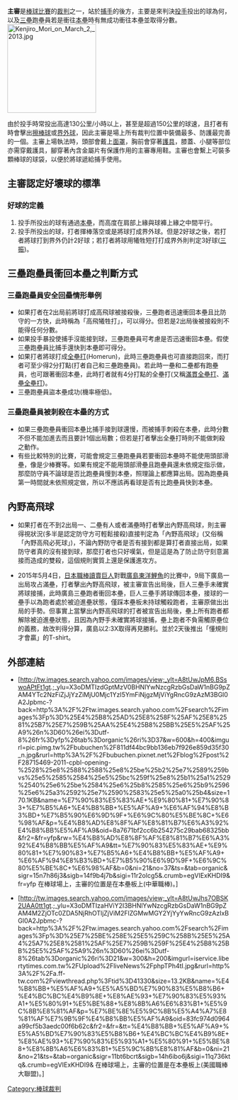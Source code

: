 '''主審'''是[[棒球比賽|棒球比賽]]的[[裁判_(棒壘球)|裁判]]之一，站於[[捕手|捕手]]的後方，主要是來判決[[投手|投手]]投出的球為何，以及[[三壘|三壘]]跑壘員若是衝往[[本壘|本壘]]時有無成功衝往本壘並取得分數。
[[File:Kenjiro_Mori_on_March_2,_2013.jpg|200px]]

由於投手時常投出高達130公里/小時以上，甚至是超過150公里的球速，且打者有時會擊出[[擦棒球|擦棒球]]或[[界外球|界外球]]，因此主審是場上所有裁判位置中裝備最多、防護最完善的一個。主審上場執法時，頭部會戴上[[面罩|面罩]]，胸前會穿著[[護具|護具]]，膝蓋、小腿等部位亦需穿戴護具，腳穿著內含金屬片有保護作用的主審專用鞋。主審也會繫上可裝多顆棒球的球袋，以便於將球遞給捕手使用。

==主審認定好壞球的標準==

=== 好球的定義 ===
#投手所投出的球有通過[[本壘|本壘]]，而高度在肩部上緣與球褲上緣之中間平行。
#投手所投出的球，打者揮棒落空或是將球打成界外球。但是2好球之後，若打者將球打到界外仍計2好球；若打者將球用犧牲短打打成界外則判定3好球([[三振|三振]])。

==三壘跑壘員衝回本壘之判斷方式==

=== 三壘跑壘員安全回壘情形舉例 ===
*如果打者在2出局前將球打成高飛球被接殺後，三壘跑者迅速衝回本壘且比防守的一方快，此時稱為「高飛犧牲打」，可以得分。但若是2出局後被接殺則不能得任何分數。
*如果投手暴投使捕手沒能接到球，三壘跑壘員可考慮是否迅速衝回本壘。假使三壘跑壘員比捕手還快到本壘即可得分。
*如果打者將球打成[[全壘打|全壘打]](Homerun)，此時三壘跑壘員也可直接跑回來，而打者可至少得2分打點(打者自己和三壘跑壘員)。若此時一壘和二壘都有跑壘員，也可跟著衝回本壘，此時打者就有4分打點的全壘打(又稱[[滿貫全壘打|滿貫全壘打]]、[[滿壘全壘打|滿壘全壘打]])。
*三壘跑壘員盜本壘成功(機率極低)。

=== 三壘跑壘員被刺殺在本壘的方式 ===
*如果三壘跑壘員衝回本壘比捕手接到球還慢，而被捕手刺殺在本壘，此時分數不但不能加進去而且要計1個出局數；但若是打者擊出全壘打時則不能做刺殺之動作。
*有些比較特別的比賽，可能會規定三壘跑壘員若要衝回本壘時不能使用頭部滑壘，像是少棒賽等。如果有規定不能用頭部滑壘且跑壘員還未依規定指示做，那麼防守員不論球是否比跑壘員慢到本壘，照理論上都應算出局。因為跑壘員第一時間就未依照規定做，所以不應該再看球是否有比跑壘員快到本壘。

==內野高飛球==
*如果打者在不到2出局一、二壘有人或者滿壘時打者擊出內野高飛球，則主審得視狀況(多半是認定防守方可輕鬆接殺)直接判定為「內野高飛球」(又俗稱「內野高飛必死球」)，不論內野防守者是否有接到都是算打者直接出局，如果防守者真的沒有接到球，那麼打者也只好嘆氣，但是這是為了防止防守刻意漏接而造成的雙殺，這個規則實質上還是保護進攻方。

*2015年5月4日，[[日本職棒|日本職棒]][[讀賣巨人|讀賣巨人]]對戰[[廣島東洋鯉魚|廣島東洋鯉魚]]的比賽中，9局下廣島一出局攻占滿壘，打者擊出內野高飛球，被主審宣告出局後，巨人三壘手未確實將球接捕，此時廣島三壘跑者衝回本壘，巨人三壘手將球傳回本壘，接球的一壘手以為跑者處於被迫進壘狀態，僅踩本壘板未持球觸殺跑者，主審原做出出局的手勢。但事實上當擊出內野高飛球的打者被宣告出局後，壘上所有跑者都解除被迫進壘狀態，且因為內野手未確實將球接捕，壘上跑者不負需觸原壘位的義務，故改判得分算，廣島以2:3X取得再見勝利。並於2天後推出「懂規則才會贏」的T-shirt。

==外部連結==
*[http://tw.images.search.yahoo.com/images/view;_ylt=A8tUwJpM6.BSswoAPtFt1gt.;_ylu=X3oDMTIzdGptMzV0BHNlYwNzcgRzbGsDaW1nBG9pZAM4YTc2NzFiZjJjYzZiMjU0Mjc1YzI5YmFiNjgzMjViYgRncG9zAzM3BGl0A2Jpbmc-?back=http%3A%2F%2Ftw.images.search.yahoo.com%2Fsearch%2Fimages%3Fp%3D%25E4%25B8%25AD%25E8%258F%25AF%25E8%2581%25B7%25E7%259B%25AA%25E4%25B8%25BB%25E5%25AF%25A9%26n%3D60%26ei%3Dutf-8%26fr%3Dyfp%26tab%3Dorganic%26ri%3D37&w=600&h=400&imgurl=pic.pimg.tw%2Fbubuchen%2F811df44bc9bb136eb7f926e859d35f30_n.jpg&rurl=http%3A%2F%2Fbubuchen.pixnet.net%2Fblog%2Fpost%2F28715469-2011-cpbl-opening-%2528%25e8%2588%2588%25e8%25be%25b2%25e7%2589%259bvs%25e5%2585%2584%25e5%25bc%259f%25e8%25b1%25a1%2529%2540%25e6%25be%2584%25e6%25b8%2585%25e6%25b9%2596%25e6%25a3%2592%25e7%2590%2583%25e5%25a0%25b4&size=170.1KB&name=%E7%90%83%E5%83%AE+%E9%80%81+%E7%90%83+%E7%B5%A6+%E4%B8%BB+%E5%AF%A9+%E6%AF%94%E8%B3%BD+%E7%B5%90%E6%9D%9F+%E6%9C%80%E5%BE%8C+%E6%98%AF&p=%E4%B8%AD%E8%8F%AF%E8%81%B7%E6%A3%92%E4%B8%BB%E5%AF%A9&oid=8a7671bf2cc6b254275c29bab68325bb&fr2=&fr=yfp&rw=%E4%B8%AD%E8%8F%AF%E8%81%B7%E6%A3%92%E4%B8%BB%E5%AF%A9&tt=%E7%90%83%E5%83%AE+%E9%80%81+%E7%90%83+%E7%B5%A6+%E4%B8%BB+%E5%AF%A9+%E6%AF%94%E8%B3%BD+%E7%B5%90%E6%9D%9F+%E6%9C%80%E5%BE%8C+%E6%98%AF&b=0&ni=21&no=37&ts=&tab=organic&sigr=15n7h86j3&sigb=14f9b4j7b&sigi=11r2olcg5&.crumb=egVIExKHDI9&fr=yfp 在棒球場上，主審的位置是在本壘板上(中華職棒)。]

*[http://tw.images.search.yahoo.com/images/view;_ylt=A8tUwJhs7OBSK2UAA0tt1gt.;_ylu=X3oDMTIzaHViY2I3BHNlYwNzcgRzbGsDaW1nBG9pZAM4M2ZjOTc0ZDA5NjRhOTljZjViM2FlZGMwMGY2YjYyYwRncG9zAzIxBGl0A2Jpbmc-?back=http%3A%2F%2Ftw.images.search.yahoo.com%2Fsearch%2Fimages%3Fp%3D%25E7%25BE%258E%25E5%259C%258B%25E5%25A4%25A7%25E8%2581%25AF%25E7%259B%259F%25E4%25B8%25BB%25E5%25AF%25A9%26n%3D60%26ei%3Dutf-8%26tab%3Dorganic%26ri%3D21&w=300&h=200&imgurl=iservice.libertytimes.com.tw%2FUpload%2FliveNews%2FphpTPh4tI.jpg&rurl=http%3A%2F%2Fa.ff-tw.com%2Fviewthread.php%3Ftid%3D41330&size=13.2KB&name=%E4%B8%BB+%E5%AF%A9+%E5%A5%BD%E7%90%83%E5%B8%B6+%E4%BC%BC%E4%B9%8E+%E8%AE%93+%E7%90%83%E5%93%A1+%E5%80%91+%E5%BE%88+%E8%8B%A6%E6%83%B1+%E5%9C%8B%E8%81%AF&p=%E7%BE%8E%E5%9C%8B%E5%A4%A7%E8%81%AF%E7%9B%9F%E4%B8%BB%E5%AF%A9&oid=83fc974d0964a99cf5b3aedc00f6b62c&fr2=&fr=&tt=%E4%B8%BB+%E5%AF%A9+%E5%A5%BD%E7%90%83%E5%B8%B6+%E4%BC%BC%E4%B9%8E+%E8%AE%93+%E7%90%83%E5%93%A1+%E5%80%91+%E5%BE%88+%E8%8B%A6%E6%83%B1+%E5%9C%8B%E8%81%AF&b=0&ni=21&no=21&ts=&tab=organic&sigr=11bt6bcrt&sigb=14h6ibo6j&sigi=11q736ktq&.crumb=egVIExKHDI9& 在棒球場上，主審的位置是在本壘板上(美國職棒大聯盟)。]

[[Category:棒球裁判|Category:棒球裁判]]